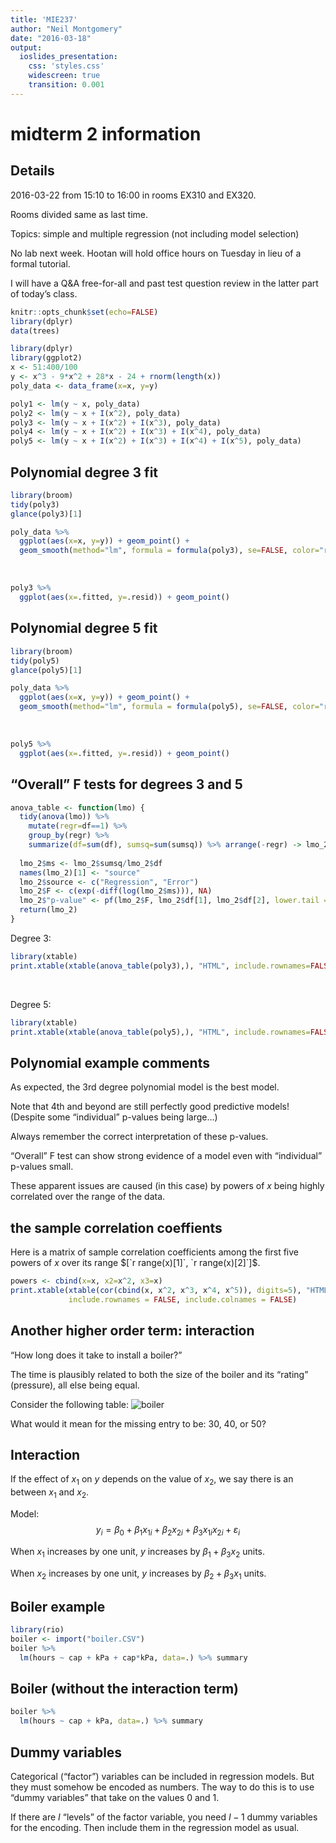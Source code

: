 ```yaml
---
title: 'MIE237'
author: "Neil Montgomery"
date: "2016-03-18"
output: 
  ioslides_presentation: 
    css: 'styles.css' 
    widescreen: true 
    transition: 0.001
---
```

\newcommand{\Var}[1]{\text{Var}\left( #1 \right)}
\newcommand{\E}[1]{E\left( #1 \right)}
\newcommand{\Sample}[1]{#1_1,\ldots,#1_n}
\newcommand{\od}[2]{\overline #1_{#2\cdot}}
\newcommand{\flist}[2]{\{#1_1, #1_2, \ldots, #1_#2\}}
\newcommand{\samp}[2]{#1_1, #1_2, \ldots, #1_#2}
\renewcommand{\bar}[1]{\overline{#1}}
\newcommand{\ve}{\varepsilon}
\newcommand{\bs}[1]{\boldsymbol{#1}}

# midterm 2 information

## Details

2016-03-22 from 15:10 to 16:00 in rooms EX310 and EX320. 

Rooms divided same as last time.

Topics: simple and multiple regression (not including model selection)

No lab next week. Hootan will hold office hours on Tuesday in lieu of a formal tutorial.

I will have a Q&A free-for-all and past test question review in the latter part of today's class.

```r
knitr::opts_chunk$set(echo=FALSE)
library(dplyr)
data(trees)
```


```r
library(dplyr)
library(ggplot2)
x <- 51:400/100
y <- x^3 - 9*x^2 + 28*x - 24 + rnorm(length(x))
poly_data <- data_frame(x=x, y=y)

poly1 <- lm(y ~ x, poly_data)
poly2 <- lm(y ~ x + I(x^2), poly_data)
poly3 <- lm(y ~ x + I(x^2) + I(x^3), poly_data)
poly4 <- lm(y ~ x + I(x^2) + I(x^3) + I(x^4), poly_data)
poly5 <- lm(y ~ x + I(x^2) + I(x^3) + I(x^4) + I(x^5), poly_data)
```

## Polynomial degree 3 fit 

```r
library(broom)
tidy(poly3)
glance(poly3)[1]
```

<div class="columns-2">
```r
poly_data %>% 
  ggplot(aes(x=x, y=y)) + geom_point() +
  geom_smooth(method="lm", formula = formula(poly3), se=FALSE, color="red")
```
&nbsp;
```r
poly3 %>% 
  ggplot(aes(x=.fitted, y=.resid)) + geom_point()
```
</div>

## Polynomial degree 5 fit 

```r
library(broom)
tidy(poly5)
glance(poly5)[1]
```

<div class="columns-2">
```r
poly_data %>% 
  ggplot(aes(x=x, y=y)) + geom_point() +
  geom_smooth(method="lm", formula = formula(poly5), se=FALSE, color="red")
```
&nbsp;
```r
poly5 %>% 
  ggplot(aes(x=.fitted, y=.resid)) + geom_point()
```
</div>

## "Overall" F tests for degrees 3 and 5 { .build }

```r
anova_table <- function(lmo) {
  tidy(anova(lmo)) %>%
    mutate(regr=df==1) %>% 
    group_by(regr) %>% 
    summarize(df=sum(df), sumsq=sum(sumsq)) %>% arrange(-regr) -> lmo_2
  
  lmo_2$ms <- lmo_2$sumsq/lmo_2$df
  names(lmo_2)[1] <- "source"
  lmo_2$source <- c("Regression", "Error")
  lmo_2$F <- c(exp(-diff(log(lmo_2$ms))), NA)
  lmo_2$"p-value" <- pf(lmo_2$F, lmo_2$df[1], lmo_2$df[2], lower.tail = FALSE)
  return(lmo_2)
}

```

Degree 3:

```r
library(xtable)
print.xtable(xtable(anova_table(poly3),), "HTML", include.rownames=FALSE)
```

&nbsp;

Degree 5:

```r
library(xtable)
print.xtable(xtable(anova_table(poly5),), "HTML", include.rownames=FALSE)
```

## Polynomial example comments { .build }

As expected, the 3rd degree polynomial model is the best model.

Note that 4th and beyond are still perfectly good predictive models!
(Despite some "individual" p-values being large...)

Always remember the correct interpretation of these p-values.

"Overall" F test can show strong evidence of a model even with "individual" p-values small.

These apparent issues are caused (in this case) by powers of $x$ being highly correlated over the range of the data.

## the sample correlation coeffients

Here is a matrix of sample correlation coefficients among the first five powers of $x$ over its range $[`r range(x)[1]`, `r range(x)[2]`]$.

```r
powers <- cbind(x=x, x2=x^2, x3=x)
print.xtable(xtable(cor(cbind(x, x^2, x^3, x^4, x^5)), digits=5), "HTML",
             include.rownames = FALSE, include.colnames = FALSE)
```

## Another higher order term: interaction { .build }

"How long does it take to install a boiler?"

The time is plausibly related to both the size of the boiler and its "rating" (pressure), all else being equal.

Consider the following table:
![boiler](boiler.PNG)

What would it mean for the missing entry to be: 30, 40, or 50?

## Interaction { .build }

If the effect of $x_1$ on $y$ depends on the value of $x_2$, we
say there is an \textit{interaction} between $x_1$ and $x_2$.

Model:
$$y_i = \beta_0 + \beta_1 x_{1i} + \beta_2 x_{2i} + \beta_3 x_{1i}x_{2i}+\ve_i$$

When $x_1$ increases by one unit, $y$ increases by $\beta_1+\beta_3x_2$ units.

When $x_2$ increases by one unit, $y$ increases by $\beta_2+\beta_3x_1$ units.

## Boiler example

```r
library(rio)
boiler <- import("boiler.CSV")
boiler %>% 
  lm(hours ~ cap + kPa + cap*kPa, data=.) %>% summary
```

## Boiler (without the interaction term)

```r
boiler %>% 
  lm(hours ~ cap + kPa, data=.) %>% summary
```

## Dummy variables { .build }

Categorical ("factor") variables can be included in regression models. But they must somehow be encoded as numbers. The way to do this is to use "dummy variables" that take on the values 0 and 1.

If there are $I$ "levels" of the factor variable, you need $I-1$ dummy variables for the encoding. Then include them in the regression model as usual.

